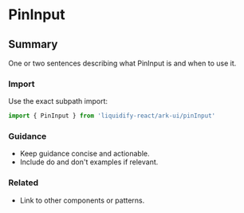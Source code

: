 # PinInput
## Summary
One or two sentences describing what PinInput is and when to use it.

### Import
Use the exact subpath import:

```ts
import { PinInput } from 'liquidify-react/ark-ui/pinInput'
```

### Guidance
- Keep guidance concise and actionable.
- Include do and don't examples if relevant.

### Related
- Link to other components or patterns.
